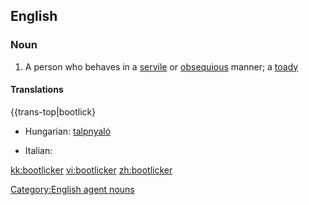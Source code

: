 ==English==

===Noun===
{{en-noun}}

# A person who behaves in a [[servile]] or [[obsequious]] manner; a [[toady]]

====Translations====
{{trans-top|bootlick}
* Hungarian: [[talpnyaló]]
{{trans-mid}}
* Italian: {{t-|it|ruffiano|m}}
{{trans-bottom}}

[[Category:English agent nouns]]

[[kk:bootlicker]]
[[vi:bootlicker]]
[[zh:bootlicker]]